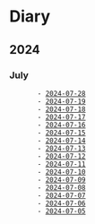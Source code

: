 = Diary =
== 2024 ==

=== July ===
        - [[2024-07-28]]
        - [[2024-07-19]]
        - [[2024-07-18]]
        - [[2024-07-17]]
        - [[2024-07-16]]
        - [[2024-07-15]]
        - [[2024-07-14]]
        - [[2024-07-13]]
        - [[2024-07-12]]
        - [[2024-07-11]]
        - [[2024-07-10]]
        - [[2024-07-09]]
        - [[2024-07-08]]
        - [[2024-07-07]]
        - [[2024-07-06]]
        - [[2024-07-05]]
